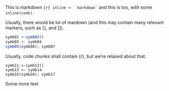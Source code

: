 <!--
- This file is part of the RKWard project (https://rkward.kde.org).
SPDX-FileCopyrightText: by Thomas Friedrichsmeier <thomas.friedrichsmeier@kdemail.net>
SPDX-FileContributor: The RKWard Team <rkward-devel@kde.org>
SPDX-License-Identifier: GPL-2.0-or-later
-->

This is markdown ``{r} inline <- `markdown` `` and this is too, with some `inline(code)`.

Usually, there would be lot of mardown (and this may contain many relevant markers, such as {}, and []).

```r
symb01 <-symb02()
symb03 <- symb04
symb05(symb06); symb07
```

Usually, code chunks shall contain {r}, but we're relaxed about that.

```
symb11 <-symb12()
symb13 <- symb14
symb15(symb16); symb17
```

Some more text
